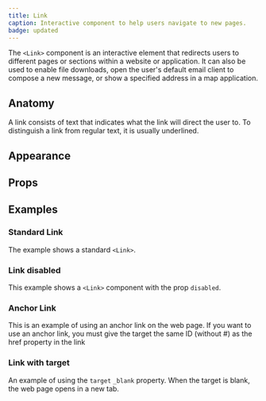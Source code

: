 ```yaml
---
title: Link
caption: Interactive component to help users navigate to new pages.
badge: updated
---
```


The `<Link>` component is an interactive element that redirects users to different pages or sections within a website or application. It can also be used to enable file downloads, open the user's default email client to compose a new message, or show a specified address in a map application.

## Anatomy

A link consists of text that indicates what the link will direct the user to. To distinguish a link from regular text, it is usually underlined.

## Appearance

<AppearanceDemo component={title} />

<AppearanceTable component={title} />

## Props

<PropsTable component={title} />

## Examples

### Standard Link

The example shows a standard `<Link>`.

<ComponentDemo file="./link-standard.demo.tsx" />

### Link disabled

This example shows a `<Link>` component with the prop `disabled`.

<ComponentDemo file="./link-disabled.demo.tsx" />

### Anchor Link

This is an example of using an anchor link on the web page. If you want to use an anchor link, you must give the target the same ID (without #) as the href property in the link

<ComponentDemo file="./link-anchor.demo.tsx" />

### Link with target

An example of using the `target` `_blank` property. When the target is blank, the web page opens in a new tab.

<ComponentDemo file="./link-target.demo.tsx" />
